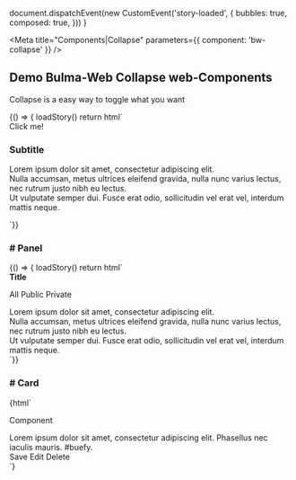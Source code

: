 
  document.dispatchEvent(new CustomEvent('story-loaded', {
    bubbles: true,
    composed: true,
  }))
}

<Meta title="Components|Collapse" parameters={{ component: 'bw-collapse' }} />

## Demo Bulma-Web Collapse web-Components

Collapse is a easy way to toggle what you want

<Preview>
  <Story name="simple notification">
    {() => {
      loadStory()
      return html`
      <div class="preview">
        <bw-collapse>
          <bw-button type="is-primary" slot="collapse-trigger">Click me!</bw-button>
          <div slot="collapse-content">
            <div class="notification">
              <div class="content">
                <h3>
                  Subtitle
                </h3>
                <p>
                  Lorem ipsum dolor sit amet, consectetur adipiscing elit. <br />
                  Nulla accumsan, metus ultrices eleifend gravida, nulla nunc varius lectus, nec
                  rutrum justo nibh eu lectus. <br />
                  Ut vulputate semper dui. Fusce erat odio, sollicitudin vel erat vel, interdum mattis
                  neque.
                </p>
              </div>
            </div>
          </div>
        </bw-collapse>
      </div>
    `}}
  </Story>
</Preview>

<Props of="bw-collapse" />

### # Panel
<Preview>
  <Story name="Panel">
    {() => {
      loadStory()
      return html`
      <div class="preview">
        <bw-collapse class="panel">
          <div
            slot="collapse-trigger"
            class="panel-heading"
            role="button"
            aria-controls="contentIdForA11y2"
          >
            <strong>Title</strong>
          </div>
          <div slot="collapse-content">
            <p class="panel-tabs">
              <a class="is-active">All</a>
              <a>Public</a>
              <a>Private</a>
            </p>
            <div class="panel-block">
              Lorem ipsum dolor sit amet, consectetur adipiscing elit. <br />
              Nulla accumsan, metus ultrices eleifend gravida, nulla nunc varius lectus, nec rutrum
              justo nibh eu lectus. <br />
              Ut vulputate semper dui. Fusce erat odio, sollicitudin vel erat vel, interdum mattis
              neque.
            </div>
          </div>
        </bw-collapse>
      </div>
    `}}
  </Story>
</Preview>

### # Card
<Preview>
  <Story name="Card">
    {html`
      <div class="preview">
        <bw-collapse class="card">
          <div
            slot="collapse-trigger"
            class="card-header"
            role="button"
            aria-controls="contentIdForA11y3">
            <p class="card-header-title">
              Component
            </p>
            <a class="card-header-icon">
            </a>
          </div>
          <div slot="collapse-content">
            <div class="card-content">
              <div class="content">
                Lorem ipsum dolor sit amet, consectetur adipiscing elit. Phasellus nec iaculis
                mauris.
                <a>#buefy</a>.
              </div>
            </div>
            <footer class="card-footer">
              <a class="card-footer-item">Save</a>
              <a class="card-footer-item">Edit</a>
              <a class="card-footer-item">Delete</a>
            </footer>
          </div>
        </bw-collapse>
      </div>
    `}
  </Story>
</Preview>

